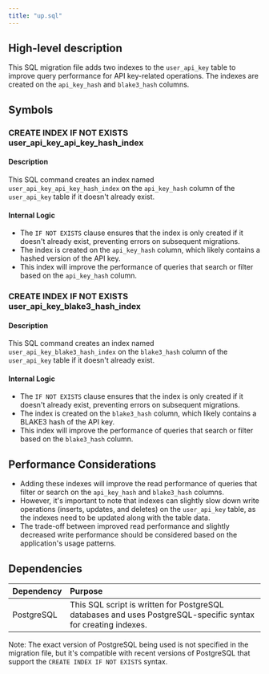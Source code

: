 ```yaml
---
title: "up.sql"
---
```


## High-level description
This SQL migration file adds two indexes to the `user_api_key` table to improve query performance for API key-related operations. The indexes are created on the `api_key_hash` and `blake3_hash` columns.

## Symbols

### CREATE INDEX IF NOT EXISTS user_api_key_api_key_hash_index
#### Description
This SQL command creates an index named `user_api_key_api_key_hash_index` on the `api_key_hash` column of the `user_api_key` table if it doesn't already exist.

#### Internal Logic
- The `IF NOT EXISTS` clause ensures that the index is only created if it doesn't already exist, preventing errors on subsequent migrations.
- The index is created on the `api_key_hash` column, which likely contains a hashed version of the API key.
- This index will improve the performance of queries that search or filter based on the `api_key_hash` column.

### CREATE INDEX IF NOT EXISTS user_api_key_blake3_hash_index
#### Description
This SQL command creates an index named `user_api_key_blake3_hash_index` on the `blake3_hash` column of the `user_api_key` table if it doesn't already exist.

#### Internal Logic
- The `IF NOT EXISTS` clause ensures that the index is only created if it doesn't already exist, preventing errors on subsequent migrations.
- The index is created on the `blake3_hash` column, which likely contains a BLAKE3 hash of the API key.
- This index will improve the performance of queries that search or filter based on the `blake3_hash` column.

## Performance Considerations
- Adding these indexes will improve the read performance of queries that filter or search on the `api_key_hash` and `blake3_hash` columns.
- However, it's important to note that indexes can slightly slow down write operations (inserts, updates, and deletes) on the `user_api_key` table, as the indexes need to be updated along with the table data.
- The trade-off between improved read performance and slightly decreased write performance should be considered based on the application's usage patterns.

## Dependencies
| Dependency | Purpose |
|:-----------|:--------|
| PostgreSQL | This SQL script is written for PostgreSQL databases and uses PostgreSQL-specific syntax for creating indexes. |

Note: The exact version of PostgreSQL being used is not specified in the migration file, but it's compatible with recent versions of PostgreSQL that support the `CREATE INDEX IF NOT EXISTS` syntax.
